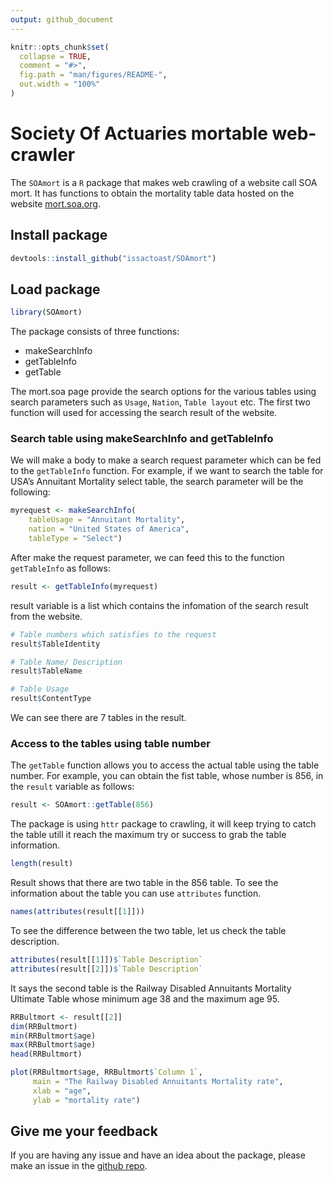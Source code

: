 ```yaml
---
output: github_document
---
```


<!-- README.md is generated from README.Rmd. Please edit that file -->

```r
knitr::opts_chunk$set(
  collapse = TRUE,
  comment = "#>",
  fig.path = "man/figures/README-",
  out.width = "100%"
)
```

# Society Of Actuaries mortable web-crawler

<!-- badges: start -->
<!-- badges: end -->

The `SOAmort` is a `R` package that makes web crawling of a website call SOA mort. It has functions to obtain the mortality table data hosted on the website [mort.soa.org](https://mort.soa.org/).

## Install package

```r
devtools::install_github("issactoast/SOAmort")
```

## Load package

```r
library(SOAmort)
```

The package consists of three functions:

- makeSearchInfo
- getTableInfo
- getTable

The mort.soa page provide the search options for the various tables using search parameters such as `Usage`, `Nation`, `Table layout` etc. The first two function will used for accessing the search result of the website.

### Search table using makeSearchInfo and getTableInfo

We will make a body to make a search request parameter which can be fed to the `getTableInfo` function. For example, if we want to search the table for USA's Annuitant Mortality select table, the search parameter will be the following: 

```r
myrequest <- makeSearchInfo(
    tableUsage = "Annuitant Mortality",
    nation = "United States of America",
    tableType = "Select")
```

After make the request parameter, we can feed this to the function `getTableInfo` as follows:

```r
result <- getTableInfo(myrequest)
```

result variable is a list which contains the infomation of the search result from the website.

```r
# Table numbers which satisfies to the request
result$TableIdentity

# Table Name/ Description
result$TableName

# Table Usage
result$ContentType
```

We can see there are 7 tables in the result.

### Access to the tables using table number

The `getTable` function allows you to access the actual table using the table number. For example, you can obtain the fist table, whose number is 856, in the `result` variable as follows: 

```r
result <- SOAmort::getTable(856)
```

The package is using `httr` package to crawling, it will keep trying to catch the table utill it reach the maximum try or success to grab the table information.

```r
length(result)
```

Result shows that there are two table in the 856 table. To see the information about the table you can use `attributes` function.

```r
names(attributes(result[[1]]))
```

To see the difference between the two table, let us check the table description.

```r
attributes(result[[1]])$`Table Description`
attributes(result[[2]])$`Table Description`
```

It says the second table is the Railway Disabled Annuitants Mortality Ultimate Table whose minimum age 38 and the maximum age 95.

```r
RRBultmort <- result[[2]]
dim(RRBultmort)
min(RRBultmort$age)
max(RRBultmort$age)
head(RRBultmort)
```

```r
plot(RRBultmort$age, RRBultmort$`Column 1`,
     main = "The Railway Disabled Annuitants Mortality rate",
     xlab = "age",
     ylab = "mortality rate")
```

## Give me your feedback 

If you are having any issue and have an idea about the package, please make an issue in the [github repo](https://github.com/issactoast/SOAmort/issues).
